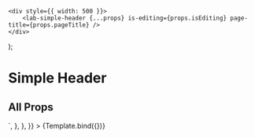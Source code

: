 
<Meta title="Components/Simple Header" />


    <div style={{ width: 500 }}>
        <lab-simple-header {...props} is-editing={props.isEditing} page-title={props.pageTitle} />
    </div>
);

# Simple Header

## All Props

<Canvas>
    <Story
        name="All Props"
        args={{
            pageTitle: pageTitle,
            isEditing: false,
        }}
        parameters={{
            docs: {
                source: {
                    code: `<lab-simple-header pageTitle="${pageTitle}"/>`,
                },
            },
        }}
    >
        {Template.bind({})}
    </Story>
</Canvas>

<Description markdown={readme} />
